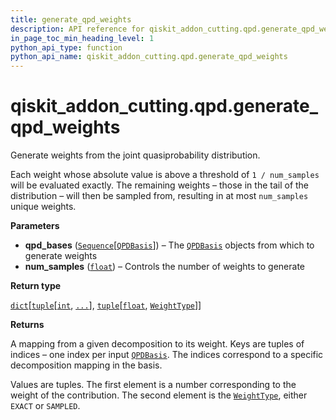 ```yaml
---
title: generate_qpd_weights
description: API reference for qiskit_addon_cutting.qpd.generate_qpd_weights
in_page_toc_min_heading_level: 1
python_api_type: function
python_api_name: qiskit_addon_cutting.qpd.generate_qpd_weights
---
```


<span id="qiskit-addon-cutting-qpd-generate-qpd-weights" />

# qiskit\_addon\_cutting.qpd.generate\_qpd\_weights

<Function id="qiskit_addon_cutting.qpd.generate_qpd_weights" isDedicatedPage={true} github="https://github.com/Qiskit/qiskit-addon-cutting/tree/stable/0.9/qiskit_addon_cutting/qpd/weights.py" signature="generate_qpd_weights(qpd_bases, num_samples=1000)">
  Generate weights from the joint quasiprobability distribution.

  Each weight whose absolute value is above a threshold of `1 / num_samples` will be evaluated exactly. The remaining weights – those in the tail of the distribution – will then be sampled from, resulting in at most `num_samples` unique weights.

  **Parameters**

  *   **qpd\_bases** ([`Sequence`](https://docs.python.org/3/library/collections.abc.html#collections.abc.Sequence "(in Python v3.12)")\[[`QPDBasis`](qpd-qpd-basis "qiskit_addon_cutting.qpd.qpd_basis.QPDBasis")]) – The [`QPDBasis`](qpd-qpd-basis "qiskit_addon_cutting.qpd.QPDBasis") objects from which to generate weights
  *   **num\_samples** ([`float`](https://docs.python.org/3/library/functions.html#float "(in Python v3.12)")) – Controls the number of weights to generate

  **Return type**

  [`dict`](https://docs.python.org/3/library/stdtypes.html#dict "(in Python v3.12)")\[[`tuple`](https://docs.python.org/3/library/stdtypes.html#tuple "(in Python v3.12)")\[[`int`](https://docs.python.org/3/library/functions.html#int "(in Python v3.12)"), [`...`](https://docs.python.org/3/library/constants.html#Ellipsis "(in Python v3.12)")], [`tuple`](https://docs.python.org/3/library/stdtypes.html#tuple "(in Python v3.12)")\[[`float`](https://docs.python.org/3/library/functions.html#float "(in Python v3.12)"), [`WeightType`](qpd-weight-type "qiskit_addon_cutting.qpd.weights.WeightType")]]

  **Returns**

  A mapping from a given decomposition to its weight. Keys are tuples of indices – one index per input [`QPDBasis`](qpd-qpd-basis "qiskit_addon_cutting.qpd.QPDBasis"). The indices correspond to a specific decomposition mapping in the basis.

  Values are tuples. The first element is a number corresponding to the weight of the contribution. The second element is the [`WeightType`](qpd-weight-type "qiskit_addon_cutting.qpd.WeightType"), either `EXACT` or `SAMPLED`.
</Function>

